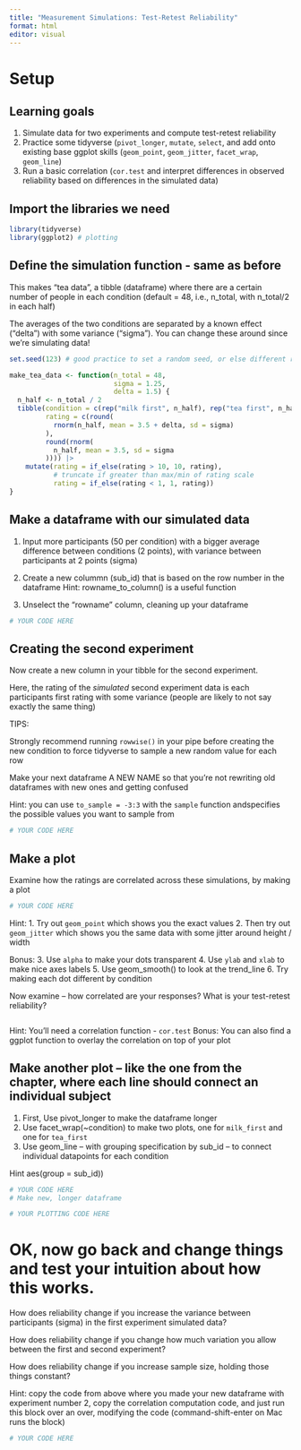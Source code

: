 ```yaml
---
title: "Measurement Simulations: Test-Retest Reliability"
format: html
editor: visual
---
```


# Setup

## Learning goals

1.  Simulate data for two experiments and compute test-retest reliability
2.  Practice some tidyverse (`pivot_longer`, `mutate`, `select`, and add onto existing base ggplot skills (`geom_point`, `geom_jitter`, `facet_wrap`, `geom_line`)
3.  Run a basic correlation (`cor.test` and interpret differences in observed reliability based on differences in the simulated data)

## Import the libraries we need

```r
library(tidyverse)
library(ggplot2) # plotting

```

## Define the simulation function - same as before

This makes "tea data", a tibble (dataframe) where there are a certain number of people in each condition (default = 48, i.e., n_total, with n_total/2 in each half)

The averages of the two conditions are separated by a known effect ("delta") with some variance ("sigma"). You can change these around since we're simulating data!

```r
set.seed(123) # good practice to set a random seed, or else different runs get you different results
```

```r
make_tea_data <- function(n_total = 48,
                          sigma = 1.25,
                          delta = 1.5) {
  n_half <- n_total / 2
  tibble(condition = c(rep("milk first", n_half), rep("tea first", n_half)),
         rating = c(round(
           rnorm(n_half, mean = 3.5 + delta, sd = sigma)
         ),
         round(rnorm(
           n_half, mean = 3.5, sd = sigma
         )))) |>
    mutate(rating = if_else(rating > 10, 10, rating),
           # truncate if greater than max/min of rating scale
           rating = if_else(rating < 1, 1, rating))
}
```

## Make a dataframe with our simulated data

1.  Input more participants (50 per condition) with a bigger average difference between conditions (2 points), with variance between participants at 2 points (sigma)

2.  Create a new colummn (sub_id) that is based on the row number in the dataframe Hint: rowname_to_column() is a useful function

3.  Unselect the "rowname" column, cleaning up your dataframe

```r
# YOUR CODE HERE


```

## Creating the second experiment

Now create a new column in your tibble for the second experiment.

Here, the rating of the *simulated* second experiment data is each participants first rating with some variance (people are likely to not say exactly the same thing)

TIPS:

Strongly recommend running `rowwise()` in your pipe before creating the new condition to force tidyverse to sample a new random value for each row

Make your next dataframe A NEW NAME so that you're not rewriting old dataframes with new ones and getting confused

Hint: you can use `to_sample = -3:3` with the `sample` function andspecifies the possible values you want to sample from

```r
# YOUR CODE HERE

```

## Make a plot

Examine how the ratings are correlated across these simulations, by making a plot

```R
# YOUR CODE HERE

```

Hint: 1. Try out `geom_point` which shows you the exact values 2. Then try out `geom_jitter` which shows you the same data with some jitter around height / width

Bonus: 3. Use `alpha` to make your dots transparent 4. Use `ylab` and `xlab` to make nice axes labels 5. Use geom_smooth() to look at the trend_line 6. Try making each dot different by condition

Now examine -- how correlated are your responses? What is your test-retest reliability?

```R
```

Hint: You'll need a correlation function - `cor.test` Bonus: You can also find a ggplot function to overlay the correlation on top of your plot

## Make another plot -- like the one from the chapter, where each line should connect an individual subject

1.  First, Use pivot_longer to make the dataframe longer
2.  Use facet_wrap(\~condition) to make two plots, one for `milk_first` and one for `tea_first`
3.  Use geom_line -- with grouping specification by sub_id -- to connect individual datapoints for each condition

Hint aes(group = sub_id))

```r
# YOUR CODE HERE
# Make new, longer dataframe 

```

```r
# YOUR PLOTTING CODE HERE

```

# OK, now go back and change things and test your intuition about how this works.

How does reliability change if you increase the variance between participants (sigma) in the first experiment simulated data?

How does reliability change if you change how much variation you allow between the first and second experiment?

How does reliability change if you increase sample size, holding those things constant?

Hint: copy the code from above where you made your new dataframe with experiment number 2, copy the correlation computation code, and just run this block over an over, modifying the code (command-shift-enter on Mac runs the block)

```r
# YOUR CODE HERE


```
